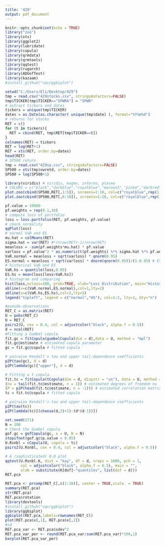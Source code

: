 ---
title: '429'
output: pdf_document
---

```{r setup, include=FALSE}
knitr::opts_chunk$set(echo = TRUE)
library("zoo")
library(xts)
library(ggplot2)
library(lubridate)
library(copula)
library(qrmdata)
library(qrmtools)
library(qqtest)
library(rugarch)
library(ADGofTest)
library(kazaam)
#install_github("vqv/ggbiplot")
```

```{r Data, include=FALSE}
setwd("C:/Users/Eli/Desktop/429")
tmp = read.csv("429stocks.csv", stringsAsFactors=FALSE)
tmp$TICKER[tmp$TICKER=="SPWRA"] = "SPWR"
# extract tickers and dates
tickers = unique(tmp$TICKER)
dates = as.Date(as.character( unique(tmp$date) ), format="%Y%m%d")
# returns for stocks
RET = c()
for (t in tickers){
  RET = cbind(RET, tmp$RET[tmp$TICKER==t])
}
colnames(RET) = tickers
RET = log(RET+1)
RET = xts(RET, order.by=dates)
head(RET)
# SP500 return
tmp = read.csv("429sp.csv", stringsAsFactors=FALSE)
SP500 = xts(tmp$vwretd, order.by=dates)
SP500 = log(SP500+1)
```

```{r log return}
library(viridis) # viridis, magma, inferno, plasma
# COLORS = c("black","darkblue","royalblue","maroon3","pink4","darkred","darkorange2")
plot.zoo(cbind(SP500,RET[,1:5]), screens=1:10, col=c("royalblue",rep(1,5)), las=1, main="Log Returns", xlab="")
plot.zoo(cbind(SP500,RET[,6:10]), screens=1:10, col=c("royalblue",rep(1,5)), las=1, main="Log Returns", xlab="")
```

```{r Portfolio}
pf.value = 10000
pf.weights = rep(0.1,10)
# compute loss of portfolio
loss = loss.portfolio(RET, pf.weights, pf.value)
# check normality
qqPlot(loss)
# normal VaR and ES
mu.hat = colMeans(RET)
sigma.hat = var(RET) #*(nrow(RET)-1)/nrow(RET)
meanloss = -sum(pf.weights*mu.hat) * pf.value
varloss = pf.value^2 * as.numeric(t(pf.weights) %*% sigma.hat %*% pf.weights)
VaR.normal = meanloss + sqrt(varloss) * qnorm(0.95)
ES.normal = meanloss + sqrt(varloss) * dnorm(qnorm(0.95))/(1-0.95) # ESnorm(0.95, mu=meanloss, sd=sqrt(varloss))
# historical VaR and ES
VaR.hs = quantile(loss,0.95)
ES.hs = mean(loss[loss>VaR.hs])
# histogram and comparing
hist(loss,nclass=100, prob=TRUE, xlab="Loss Distribution", main="Historical simulation")
abline(v=c(VaR.normal,ES.normal),col=1,lty=2)
abline(v=c(VaR.hs,ES.hs),col=2,lty=5)
legend("topleft", legend = c("normal","HS"), col=1:2, lty=1, bty="n") 
```

```{r copulas-test}
#pseudo-observations
RET_C = as.matrix(RET)
U = pobs(RET_C)
U = RET_C
pairs2(U, cex = 0.4, col = adjustcolor("black", alpha.f = 0.5))
d = ncol(RET)
#Fitting a Gumbel copula
fit.gc = fitCopula(gumbelCopula(dim = d),data = U, method = "mpl")
fit.gc@estimate # estimated copula parameter
gc = fit.gc@copula # fitted copula

# pairwise Kendall's tau and upper tail-dependence coefficients
p2P(tau(gc), d = d)
p2P(lambda(gc)["upper"], d = d)

# Fitting a t copula
fit.tc = fitCopula(tCopula(dim = d, dispstr = "un"), data = U, method = "itau.mpl")
(nu = tail(fit.tc@estimate, n = 1)) # estimated degrees of freedom nu
(P = p2P(head(fit.tc@estimate, n = -1))) # estimated correlation matrix
tc = fit.tc@copula # fitted copula

# pairwise Kendall's tau and upper tail-dependence coefficients
p2P(tau(tc))
p2P(lambda(tc)[(choose(d,2)+1):(d*(d-1))])
```

```{r goodness-of-fit_bootstrap}
set.seed(271)
N = 100
# Check the Gumbel copula
gof.gc = gofCopula(gc, x = U, N = N) 
stopifnot(gof.gc$p.value < 0.05)
U.Rsnbl = cCopula(U, copula = tc)
pairs2(U.Rsnbl, cex = 0.4, col = adjustcolor("black", alpha.f = 0.5)) 

# A (sophisticated) Q-Q plot
qqtest(U.Rsnbl.K, dist = "kay", df = d, nreps = 1000, pch = 1,
       col = adjustcolor("black", alpha.f = 0.5), main = "",
       xlab = substitute(K[dof]~"quantiles", list(dof = d)))
RET.pca
```

```{r PCA}
RET.pca <- prcomp(RET_C[,c(1:10)], center = TRUE,scale. = TRUE)
summary(RET.pca)
str(RET.pca)
RET.pca$rotation
library(devtools)
#install_github("vqv/ggbiplot")
library(ggbiplot)
ggbiplot(RET.pca,labels=rownames(RET_C))
plot(RET.pca$x[,1], RET.pca$x[,2])
#sd
RET.pca_var <- RET.pca$sdev^2
RET.pca_var_per <- round(RET.pca_var/sum(RET.pca_var)*100,1)
barplot(RET.pca_var_per)
```

